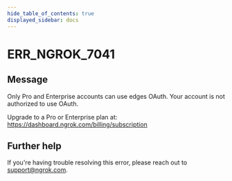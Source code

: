 ```yaml
---
hide_table_of_contents: true
displayed_sidebar: docs
---
```



# ERR_NGROK_7041

## Message

Only Pro and Enterprise accounts can use edges OAuth.
Your account is not authorized to use OAuth.

Upgrade to a Pro or Enterprise plan at: https://dashboard.ngrok.com/billing/subscription

<ErrorDetails error="err_ngrok_7041" />

## Further help

If you're having trouble resolving this error, please reach out to [support@ngrok.com](mailto:support@ngrok.com?subject=Help%20with%20ERR_NGROK_7041).
